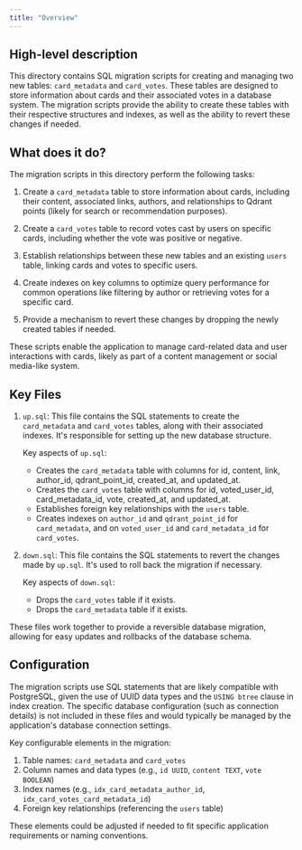 ```yaml
---
title: "Overview"
---
```


## High-level description
This directory contains SQL migration scripts for creating and managing two new tables: `card_metadata` and `card_votes`. These tables are designed to store information about cards and their associated votes in a database system. The migration scripts provide the ability to create these tables with their respective structures and indexes, as well as the ability to revert these changes if needed.

## What does it do?
The migration scripts in this directory perform the following tasks:

1. Create a `card_metadata` table to store information about cards, including their content, associated links, authors, and relationships to Qdrant points (likely for search or recommendation purposes).

2. Create a `card_votes` table to record votes cast by users on specific cards, including whether the vote was positive or negative.

3. Establish relationships between these new tables and an existing `users` table, linking cards and votes to specific users.

4. Create indexes on key columns to optimize query performance for common operations like filtering by author or retrieving votes for a specific card.

5. Provide a mechanism to revert these changes by dropping the newly created tables if needed.

These scripts enable the application to manage card-related data and user interactions with cards, likely as part of a content management or social media-like system.

## Key Files

1. `up.sql`: This file contains the SQL statements to create the `card_metadata` and `card_votes` tables, along with their associated indexes. It's responsible for setting up the new database structure.

   Key aspects of `up.sql`:
   - Creates the `card_metadata` table with columns for id, content, link, author_id, qdrant_point_id, created_at, and updated_at.
   - Creates the `card_votes` table with columns for id, voted_user_id, card_metadata_id, vote, created_at, and updated_at.
   - Establishes foreign key relationships with the `users` table.
   - Creates indexes on `author_id` and `qdrant_point_id` for `card_metadata`, and on `voted_user_id` and `card_metadata_id` for `card_votes`.

2. `down.sql`: This file contains the SQL statements to revert the changes made by `up.sql`. It's used to roll back the migration if necessary.

   Key aspects of `down.sql`:
   - Drops the `card_votes` table if it exists.
   - Drops the `card_metadata` table if it exists.

These files work together to provide a reversible database migration, allowing for easy updates and rollbacks of the database schema.

## Configuration
The migration scripts use SQL statements that are likely compatible with PostgreSQL, given the use of UUID data types and the `USING btree` clause in index creation. The specific database configuration (such as connection details) is not included in these files and would typically be managed by the application's database connection settings.

Key configurable elements in the migration:

1. Table names: `card_metadata` and `card_votes`
2. Column names and data types (e.g., `id UUID`, `content TEXT`, `vote BOOLEAN`)
3. Index names (e.g., `idx_card_metadata_author_id`, `idx_card_votes_card_metadata_id`)
4. Foreign key relationships (referencing the `users` table)

These elements could be adjusted if needed to fit specific application requirements or naming conventions.